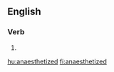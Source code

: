 ==English==

===Verb===
{{head|en|verb form}}

# {{en-past of|anaesthetize}}

[[hu:anaesthetized]]
[[fi:anaesthetized]]